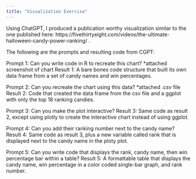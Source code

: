 ```yaml
---
title: "Visualization Exercise"
---
```


Using ChatGPT, I produced a publication worthy visualization similar to the one published here: https://fivethirtyeight.com/videos/the-ultimate-halloween-candy-power-ranking/ .

The following are the prompts and resulting code from CGPT:

Prompt 1: Can you write code in R to recreate this chart? *attached screenshot of chart
Result 1: A bare bones code structure that built its own data frame from a set of candy names and win percentages.

Prompt 2: Can you recreate the chart using this data? *attached .csv file
Result 2: Code that created the data frame from the csv file and a ggplot with only the top 18 ranking candies.

Prompt 3: Can you make the plot interactive?
Result 3: Same code as result 2, except using plotly to create the interactive chart instead of using ggplot.

Prompt 4: Can you add their ranking number next to the candy name?
Result 4: Same code as result 3, plus a new variable called rank that is displayed next to the candy name in the ploty plot.

Prompt 5: Can you write code that displays the rank, candy name, then win percentage bar within a table?
Result 5: A formattable table that displays the candy name, win percentage in a color coded single-bar graph, and rank number.